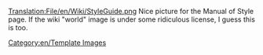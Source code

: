 [[Translation:File/en/Wiki/StyleGuide.png]]
Nice picture for the Manual of Style page.  If the wiki "world" image is under some ridiculous license, I guess this is too.

[[Category:en/Template Images]]